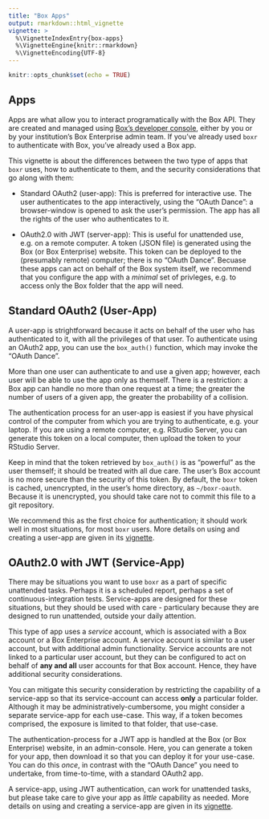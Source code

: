 ```yaml
---
title: "Box Apps"
output: rmarkdown::html_vignette
vignette: >
  %\VignetteIndexEntry{box-apps}
  %\VignetteEngine{knitr::rmarkdown}
  %\VignetteEncoding{UTF-8}
---
```


```r
knitr::opts_chunk$set(echo = TRUE)
```

## Apps

Apps are what allow you to interact programatically with the Box API. 
They are created and managed using [Box's developer console](https://app.box.com/developers/console), either by you or by your institution's Box Enterprise admin team. If you've already used `boxr` to authenticate with Box, you've already used a Box app. 

This vignette is about the differences between the two type of apps that `boxr` uses, how to authenticate to them, and the security considerations that go along with them:

- Standard OAuth2 (user-app): This is preferred for interactive use. The user authenticates to the app interactively, using the "OAuth Dance": a browser-window is opened to ask the user's permission. The app has all the rights of the user who authenticates to it.

- OAuth2.0 with JWT (server-app): This is useful for unattended use, e.g. on a remote computer. A token (JSON file) is generated using the Box (or Box Enterprise) website. This token can be deployed to the (presumably remote) computer; there is no "OAuth Dance". Becuase these apps can act on behalf of the Box system itself, we recommend that you configure the app with a *minimal* set of privleges, e.g. to access only the Box folder that the app will need.

## Standard OAuth2 (User-App)

A user-app is strightforward because it acts on behalf of the user who has authenticated to it, with all the privileges of that user. To authenticate using an OAuth2 app, you can use the `box_auth()` function, which may invoke the "OAuth Dance".

More than one user can authenticate to and use a given app; however, each user will be able to use the app only as themself. There is a restriction: a Box app can handle no more than one request at a time; the greater the number of users of a given app, the greater the probability of a collision.

The authentication process for an user-app is easiest if you have physical control of the computer from which you are trying to authenticate, e.g. your laptop. If you are using a remote computer, e.g. RStudio Server, you can generate this token on a local computer, then upload the token to your RStudio Server. 

Keep in mind that the token retrieved by `box_auth()` is as "powerful" as the user themself; it should be treated with all due care. The user's Box account is no more secure than the security of this token. By default, the `boxr` token is cached, unencrypted, in the user's home directory, as `~/boxr-oauth`. Because it is unencrypted, you should take care not to commit this file to a git repository.

We recommend this as the first choice for authentication; it should work well in most situations, for most `boxr` users. More details on using and creating a user-app are given in its [vignette](./auth-oauth2.html).

## OAuth2.0 with JWT (Service-App)

There may be situations you want to use `boxr` as a part of specific unattended tasks. Perhaps it is a scheduled report, perhaps a set of continuous-integration tests. Service-apps are designed for these situations, but they should be used with care - particulary because they are designed to run unattended, outside your daily attention.

This type of app uses a *service* account, which is associated with a Box account or a Box Enterprise account. A service account is similar to a user account, but with additional admin functionality. Service accounts are not linked to a particular user account, but they can be configured to act on behalf of **any and all** user accounts for that Box account. Hence, they have additional security considerations. 

You can mitigate this security consideration by restricting the capability of a service-app so that its service-account can access **only** a particular folder. Although it may be administratively-cumbersome, you might consider a separate service-app for each use-case. This way, if a token becomes comprised, the exposure is limited to that folder, that use-case.

The authentication-process for a JWT app is handled at the Box (or Box Enterprise) website, in an admin-console. Here, you can generate a token for your app, then download it so that you can deploy it for your use-case. You can do this *once*, in contrast with the "OAuth Dance" you need to undertake, from time-to-time, with a standard OAuth2 app.

A service-app, using JWT authentication, can work for unattended tasks, but please take care to give your app as *little* capability as needed. More details on using and creating a service-app are given in its [vignette](./auth-jwt.html).
